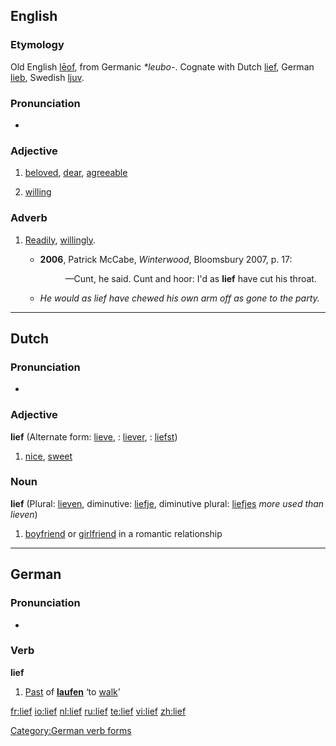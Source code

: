 ==English==

===Etymology===
Old English [[leof|lēof]], from Germanic ''*leubo-''. Cognate with Dutch [[#Dutch|lief]], German [[lieb]], Swedish [[ljuv]].

===Pronunciation===
*{{IPA|/li:f/}}

===Adjective===
{{en-adj}}

# {{archaic}} [[beloved]], [[dear]], [[agreeable]]
# {{archaic}} [[willing]]

===Adverb===
{{en-adv|-}}

# {{archaic}} [[readily|Readily]], [[willingly]].
#*'''2006''', Patrick McCabe, ''Winterwood'', Bloomsbury 2007, p. 17:
#*:—Cunt, he said.  Cunt and hoor: I'd as '''lief''' have cut his throat.
#*''He would as lief have chewed his own arm off as gone to the party.''

----

==Dutch==

===Pronunciation===
*{{IPA|[li:f]}}

===Adjective===
'''lief''' (Alternate form: [[lieve]], {{compar}}: [[liever]], {{superl}}: [[liefst]])

# [[nice]], [[sweet]]

===Noun===
'''lief''' (Plural: [[lieven]], diminutive: [[liefje]], diminutive plural: [[liefjes]] ''more used than lieven'')

# [[boyfriend]] or [[girlfriend]] in a romantic relationship

----

==German==

===Pronunciation===
*{{IPA|[liːf]}}

===Verb===
'''lief'''

# [[Past]] of '''[[laufen]]''' ‘to [[walk]]’

[[Category:German verb forms]]

[[fr:lief]]
[[io:lief]]
[[nl:lief]]
[[ru:lief]]
[[te:lief]]
[[vi:lief]]
[[zh:lief]]
